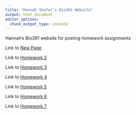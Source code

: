 ```yaml
---
title: "Hannah Shafer’s Bio381 Website"
output: html_document
editor_options: 
  chunk_output_type: console
---
```


Hannah’s Bio381 website for posting homework assignments

Link to [New Page](newpage.html)

Link to [Homework 2](Homework_02.html)

Link to [Homework 3](Homework_03.html)

Link to [Homework 4](Homework_04.html)

Link to [Homework 5](Homework_05.html)

Link to [Homework 6](Homework_06.html)

Link to [Homework 7](Homework_07.html)